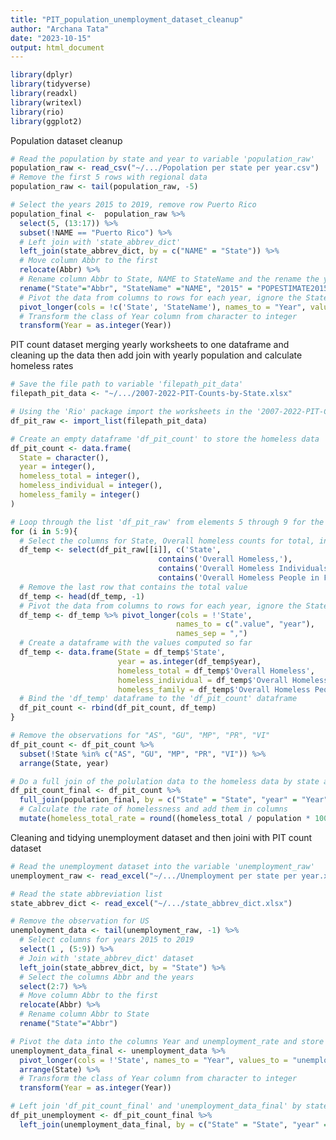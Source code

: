 ---
title: "PIT_population_unemployment_dataset_cleanup"
author: "Archana Tata"
date: "2023-10-15"
output: html_document
---
```{r}
library(dplyr)
library(tidyverse)
library(readxl)
library(writexl)
library(rio)
library(ggplot2)
```

Population dataset cleanup 
```{r}
# Read the population by state and year to variable 'population_raw'
population_raw <- read_csv("~/.../Popolation per state per year.csv")
# Remove the first 5 rows with regional data
population_raw <- tail(population_raw, -5) 

# Select the years 2015 to 2019, remove row Puerto Rico 
population_final <-  population_raw %>% 
  select(5, (13:17)) %>%
  subset(!NAME == "Puerto Rico") %>%
  # Left join with 'state_abbrev_dict' 
  left_join(state_abbrev_dict, by = c("NAME" = "State")) %>%
  # Move column Abbr to the first
  relocate(Abbr) %>% 
  # Rename column Abbr to State, NAME to StateName and the rename the years
  rename("State"="Abbr", "StateName" ="NAME", "2015" = "POPESTIMATE2015", "2016" = "POPESTIMATE2016", "2017" = "POPESTIMATE2017", "2018" = "POPESTIMATE2018", "2019" = "POPESTIMATE2019") %>%
  # Pivot the data from columns to rows for each year, ignore the State  and StateName columns 
  pivot_longer(cols = !c('State', 'StateName'), names_to = "Year", values_to = "population") %>%
  # Transform the class of Year column from character to integer
  transform(Year = as.integer(Year))
```


PIT count dataset merging yearly worksheets to one dataframe and cleaning up the data then add join with yearly population and calculate homeless rates
```{r}
# Save the file path to variable 'filepath_pit_data'
filepath_pit_data <- "~/.../2007-2022-PIT-Counts-by-State.xlsx"

# Using the 'Rio' package import the worksheets in the '2007-2022-PIT-Counts-by-State.xlsx' file into a list 'df_pit_raw'
df_pit_raw <- import_list(filepath_pit_data)

# Create an empty dataframe 'df_pit_count' to store the homeless data
df_pit_count <- data.frame(
  State = character(),
  year = integer(),
  homeless_total = integer(),
  homeless_individual = integer(),
  homeless_family = integer()
)

# Loop through the list 'df_pit_raw' from elements 5 through 9 for the years 2015 to 2019.
for (i in 5:9){
  # Select the columns for State, Overall homeless counts for total, individuals and families and store in 'df_temp'
  df_temp <- select(df_pit_raw[[i]], c('State', 
                                 contains('Overall Homeless,'),
                                 contains('Overall Homeless Individuals,'),
                                 contains('Overall Homeless People in Families,')))
  # Remove the last row that contains the total value
  df_temp <- head(df_temp, -1)
  # Pivot the data from columns to rows for each year, ignore the State column
  df_temp <- df_temp %>% pivot_longer(cols = !'State', 
                                     names_to = c(".value", "year"), 
                                     names_sep = ",")
  # Create a dataframe with the values computed so far
  df_temp <- data.frame(State = df_temp$'State', 
                        year = as.integer(df_temp$year),
                        homeless_total = df_temp$'Overall Homeless',
                        homeless_individual = df_temp$'Overall Homeless Individuals',
                        homeless_family = df_temp$'Overall Homeless People in Families')
  # Bind the 'df_temp' dataframe to the 'df_pit_count' dataframe
  df_pit_count <- rbind(df_pit_count, df_temp)
}

# Remove the observations for "AS", "GU", "MP", "PR", "VI"
df_pit_count <- df_pit_count %>%
  subset(!State %in% c("AS", "GU", "MP", "PR", "VI")) %>%
  arrange(State, year) 

# Do a full join of the polulation data to the homeless data by state and year
df_pit_count_final <- df_pit_count %>%
  full_join(population_final, by = c("State" = "State", "year" = "Year")) %>%
  # Calculate the rate of homelessness and add them in columns
  mutate(homeless_total_rate = round((homeless_total / population * 100), 2), homeless_individual_rate = round((homeless_individual / population * 100), 2), homeless_family_rate = round((homeless_family / population * 100), 2))
```


Cleaning and tidying unemployment dataset and then joini with PIT count dataset
```{r}
# Read the unemployment dataset into the variable 'unemployment_raw'
unemployment_raw <- read_excel("~/.../Unemployment per state per year.xlsx")

# Read the state abbreviation list
state_abbrev_dict <- read_excel("~/.../state_abbrev_dict.xlsx")

# Remove the observation for US
unemployment_data <- tail(unemployment_raw, -1) %>% 
  # Select columns for years 2015 to 2019
  select(1 , (5:9)) %>%
  # Join with 'state_abbrev_dict' dataset
  left_join(state_abbrev_dict, by = "State") %>% 
  # Select the columns Abbr and the years
  select(2:7) %>% 
  # Move column Abbr to the first
  relocate(Abbr) %>% 
  # Rename column Abbr to State
  rename("State"="Abbr")

# Pivot the data into the columns Year and unemployment_rate and store in the variable 'unemployment_data_final' 
unemployment_data_final <- unemployment_data %>% 
  pivot_longer(cols = !'State', names_to = "Year", values_to = "unemployment_rate") %>%
  arrange(State) %>%
  # Transform the class of Year column from character to integer
  transform(Year = as.integer(Year))

# Left join 'df_pit_count_final' and 'unemployment_data_final' by state and year into the variable 'df_pit_unemployment'
df_pit_unemployment <- df_pit_count_final %>%
  left_join(unemployment_data_final, by = c("State" = "State", "year" = "Year"))
```
